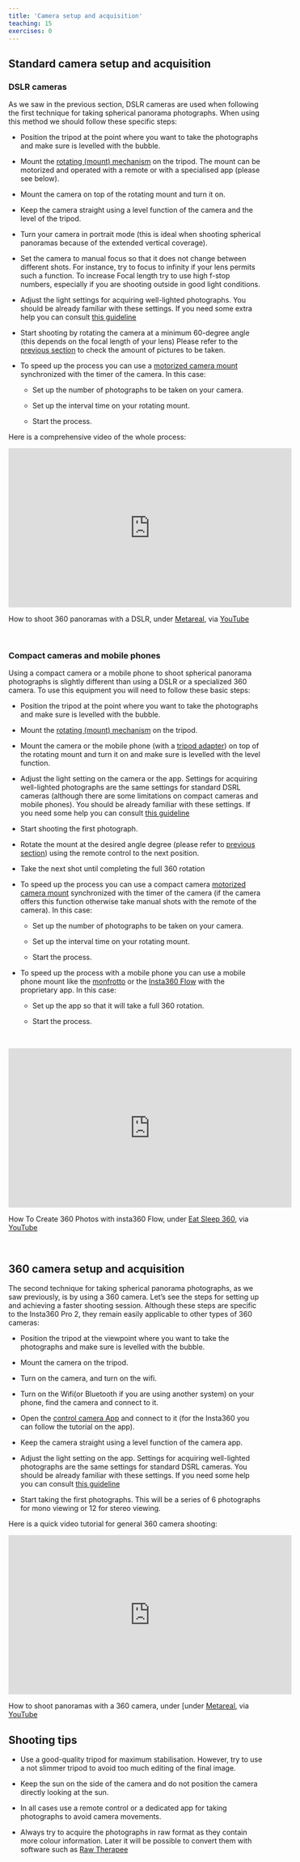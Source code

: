 ```yaml
---
title: 'Camera setup and acquisition'
teaching: 15
exercises: 0
---
```



## Standard camera setup and acquisition

### DSLR cameras

As we saw in the previous section, DSLR cameras are used when following the first technique for taking spherical panorama photographs. When using this method  we should follow these specific steps:

- Position the tripod at the point where you want to take the photographs and make sure is levelled with the bubble.

- Mount the [rotating (mount) mechanism](https://www.manfrotto.com/global/move-quick-release-system-mvaqr/) on the tripod. The mount can be motorized and operated with a remote or with a specialised app (please see below).

- Mount the camera on top of the rotating mount and turn it on.

- Keep the camera straight using a level function of the camera and the level of the tripod.

- Turn your camera in portrait mode (this is ideal when shooting spherical panoramas because of the extended vertical coverage).

- Set the camera to manual focus so that it does not change between different shots. For instance, try to focus to infinity if your lens permits such a function. To increase Focal length try to use high f-stop numbers, especially if you are shooting outside in good light conditions.

- Adjust the light settings for acquiring well-lighted photographs. You should be already familiar with these settings. If you need some extra help you can consult [this guideline](https://capturetheatlas.com/camera-settings/)

- Start shooting by rotating the camera at a minimum 60-degree angle (this depends on the focal length of your lens) Please refer to the [previous section](difference-between-techniques.Rmd) to check the amount of pictures to be taken.

- To speed up the process you can use a [motorized camera mount](https://www.manfrotto.com/global/genie-ii-pan-tilt-sy0031-0001/) synchronized with the timer of the camera. In this case:

  - Set up the number of photographs to be taken on your camera.
  
  - Set up the interval time on your rotating mount.
  
  - Start the process.
  

Here is a comprehensive video of the whole process:

<iframe width="560" height="315" src="https://www.youtube.com/embed/7dSl5h0OVjA?si=4AvLjWDz0IXgaq2p" title="YouTube video player" frameborder="0" allow="accelerometer; autoplay; clipboard-write; encrypted-media; gyroscope; picture-in-picture; web-share" allowfullscreen></iframe> 

How to shoot 360 panoramas with a DSLR, under [Metareal](https://www.metareal.com/), via [YouTube](https://www.youtube.com/watch?v=7dSl5h0OVjA) 


\ 

### Compact cameras and mobile phones 
Using a compact camera or a mobile phone to shoot spherical panorama photographs is slightly different than using a DSLR or a specialized 360 camera.
To use this equipment you will need to follow these basic steps:

- Position the tripod at the point where you want to take the photographs and make sure is levelled with the bubble.

- Mount the [rotating (mount) mechanism](https://www.manfrotto.com/global/move-quick-release-system-mvaqr/) on the tripod.

- Mount the camera or the mobile phone (with a [tripod adapter](https://www.manfrotto.com/global/products/smartphones-action-cameras-drones/smartphone-accessories/)) on top of the rotating mount and turn it on and make sure is levelled with the level function.

- Adjust the light setting on the camera or the app. Settings for acquiring well-lighted photographs are the same settings for standard DSRL cameras (although there are some limitations on compact cameras and mobile phones). You should be already familiar with these settings. If you need some help you can consult [this guideline](https://capturetheatlas.com/camera-settings/)

- Start shooting the first photograph.

- Rotate the mount at the desired angle degree (please refer to [previous section](differences-between.techniques.Rmd)) using the remote control to the next position.

- Take the next shot until completing the full 360 rotation

- To speed up the process you can use a compact camera [motorized camera mount](https://www.manfrotto.com/global/pixi-pano360-remotely-controlled-motorized-head-mhpixi360/) synchronized with the timer of the camera (if the camera offers this function otherwise take manual shots with the remote of the camera). In this case:

  - Set up the number of photographs to be taken on your camera.
  
  - Set up the interval time on your rotating mount.
  
  - Start the process.
  
- To speed up the process with a mobile phone you can use a  mobile phone mount like the [monfrotto](https://www.manfrotto.com/global/pixi-pano360-remotely-controlled-motorized-head-mhpixi360/) or the [Insta360 Flow](https://www.insta360.com/product/insta360-flow) with the proprietary app. In this case:

  - Set up the app so that it will take a full 360 rotation.
  
  - Start the process.
  
\  
  
<iframe width="560" height="315" src="https://www.youtube.com/embed/YHXYS1xEQrM?si=QA8Z0-8fIEz9qHDe" title="YouTube video player" frameborder="0" allow="accelerometer; autoplay; clipboard-write; encrypted-media; gyroscope; picture-in-picture; web-share" allowfullscreen></iframe>
How To Create 360 Photos with insta360 Flow, under [Eat Sleep 360](https://eatsleep360.ck.page/), via [YouTube](https://www.youtube.com/watch?v=YHXYS1xEQrM) 

\
 
## 360 camera setup and acquisition

The second technique for taking spherical panorama photographs, as we saw previously, is by using a 360 camera. Let's see the steps for setting up and achieving a faster shooting session. Although these steps are specific to the Insta360 Pro 2, they remain easily applicable to other types of 360 cameras:

- Position the tripod at the viewpoint where you want to take the photographs and make sure is levelled with the bubble.

- Mount the camera on the tripod.

- Turn on the camera, and turn on the wifi.

- Turn on the Wifi(or Bluetooth if you are using another system) on your phone, find the camera and connect to it.

- Open the [control camera App](https://www.insta360.com/download/insta360-pro2) and connect to it (for the Insta360 you can follow the tutorial on the app).

- Keep the camera straight using a level function of the camera app.

- Adjust the light setting on the app. Settings for acquiring well-lighted photographs are the same settings for standard DSRL cameras. You should be already familiar with these settings. If you need some help you can consult [this guideline](https://capturetheatlas.com/camera-settings/)

- Start taking the first photographs. This will be a series of 6 photographs for mono viewing or 12 for stereo viewing.

Here is a quick video tutorial for general 360 camera shooting:

<iframe width="560" height="315" src="https://www.youtube.com/embed/wlOwvnYQT0k?si=g3-TW1pLlzgEfzl9" title="YouTube video player" frameborder="0" allow="accelerometer; autoplay; clipboard-write; encrypted-media; gyroscope; picture-in-picture; web-share" allowfullscreen></iframe>
How to shoot panoramas with a 360 camera, under [under [Metareal](https://www.metareal.com/), via [YouTube](https://www.youtube.com/watch?v=wlOwvnYQT0k)



## Shooting tips

- Use a good-quality tripod for maximum stabilisation. However, try to use a not slimmer tripod to avoid too much editing of the final image.

- Keep the sun on the side of the camera and do not position the camera directly looking at the sun.

- In all cases use a remote control or a dedicated app for taking photographs to avoid camera movements.

- Always try to acquire the photographs in raw format as they contain more colour information. Later it will be possible to convert them with software such as [Raw Therapee](https://www.rawtherapee.com/)


